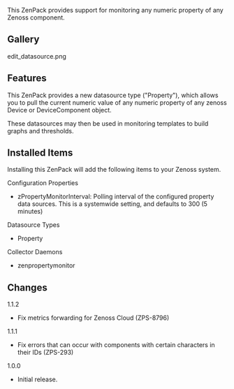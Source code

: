 This ZenPack provides support for monitoring any numeric property of any Zenoss
component.

== Gallery ==
<gallery widths=250px heights=127px>
edit_datasource.png
</gallery>

== Features ==

This ZenPack provides a new datasource type ("Property"), which allows you
to pull the current numeric value of any numeric property of any zenoss Device
or DeviceComponent object.

These datasources may then be used in monitoring templates to build graphs
and thresholds.

== Installed Items ==

Installing this ZenPack will add the following items to your Zenoss system.

;Configuration Properties
* zPropertyMonitorInterval: Polling interval of the configured property data sources.  This is a systemwide setting, and defaults to 300 (5 minutes)

;Datasource Types
* Property

;Collector Daemons
* zenpropertymonitor


== Changes ==

;1.1.2
* Fix metrics forwarding for Zenoss Cloud (ZPS-8796)

;1.1.1
* Fix errors that can occur with components with certain characters in their IDs (ZPS-293)

;1.0.0
* Initial release.
